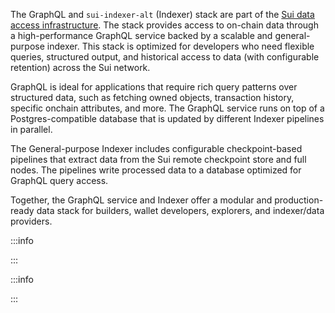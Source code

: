 The GraphQL and `sui-indexer-alt` (Indexer) stack are part of the [Sui data access infrastructure](../guides/developer/sui-101/data-serving.mdx). The stack provides access to on-chain data through a high-performance GraphQL service backed by a scalable and general-purpose indexer. This stack is optimized for developers who need flexible queries, structured output, and historical access to data (with configurable retention) across the Sui network.

GraphQL is ideal for applications that require rich query patterns over structured data, such as fetching owned objects, transaction history, specific onchain attributes, and more. The GraphQL service runs on top of a Postgres-compatible database that is updated by different Indexer pipelines in parallel.

The General-purpose Indexer includes configurable checkpoint-based pipelines that extract data from the Sui remote checkpoint store and full nodes. The pipelines write processed data to a database optimized for GraphQL query access.

Together, the GraphQL service and Indexer offer a modular and production-ready data stack for builders, wallet developers, explorers, and indexer/data providers.

:::info

<ImportContent source="json-rpc-deprecation.mdx" mode="snippet" />

:::

:::info

<ImportContent source="data-serving-msg.mdx" mode="snippet" />

:::